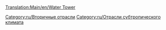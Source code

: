 [[Translation:Main/en/Water Tower]]
{{ru/Промышленность| Изображение=Water_tower.gif
| имя=Водонапорная башня
| Климат=[[Main/ru/Климат|Субтропический]]
| Принимает=[[Main/ru/Вода|Вода]]
| Производит=ничего
| Примечания= Не представлена в других [[Main/ru/Климат|климатах]].
Может располагаться только в городе в районе пустыни.
}}

{{ru/Navbox Промышленность}}

[[Category:ru/Вторичные отрасли]]
[[Category:ru/Отрасли субтропического климата]]